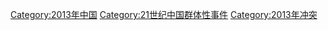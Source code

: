 [[Category:2013年中国|Category:2013年中国]]
[[Category:21世纪中国群体性事件|Category:21世纪中国群体性事件]]
[[Category:2013年冲突|Category:2013年冲突]]